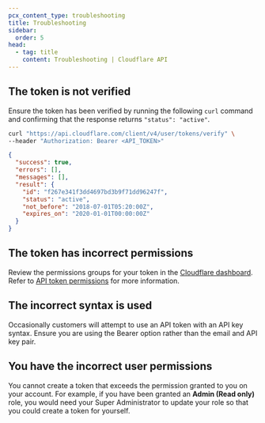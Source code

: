 ```yaml
---
pcx_content_type: troubleshooting
title: Troubleshooting
sidebar:
  order: 5
head:
  - tag: title
    content: Troubleshooting | Cloudflare API 
---
```


## The token is not verified

Ensure the token has been verified by running the following `curl` command and confirming that the response returns `"status": "active"`.

```bash
curl "https://api.cloudflare.com/client/v4/user/tokens/verify" \
--header "Authorization: Bearer <API_TOKEN>"
```

```json
{
  "success": true,
  "errors": [],
  "messages": [],
  "result": {
    "id": "f267e341f3dd4697bd3b9f71dd96247f",
    "status": "active",
    "not_before": "2018-07-01T05:20:00Z",
    "expires_on": "2020-01-01T00:00:00Z"
  }
}
```

## The token has incorrect permissions

Review the permissions groups for your token in the [Cloudflare dashboard](https://dash.cloudflare.com/profile/api-tokens). Refer to [API token permissions](/fundamentals/api/reference/permissions/) for more information.

## The incorrect syntax is used

Occasionally customers will attempt to use an API token with an API key syntax. Ensure you are using the Bearer option rather than the email and API key pair.

## You have the incorrect user permissions

You cannot create a token that exceeds the permission granted to you on your account. For example, if you have been granted an **Admin (Read only)** role, you would need your Super Administrator to update your role so that you could create a token for yourself.
